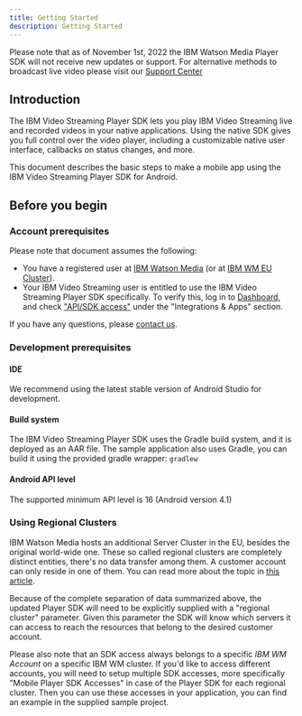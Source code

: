 ```yaml
---
title: Getting Started
description: Getting Started
---
```


<InlineNotification kind="warning">

Please note that as of November 1st, 2022 the IBM Watson Media Player SDK will not receive new updates or support. For alternative methods to broadcast live video please visit our [Support Center](https://support.video.ibm.com/hc/en-us/categories/200545448-Broadcasting-on-IBM-Watson-Media)

</InlineNotification>

## Introduction

The IBM Video Streaming Player SDK lets you play IBM Video Streaming live and recorded videos in your native applications. Using the native SDK
gives you full control over the video player, including a customizable native user interface, callbacks on status changes,
and more.

This document describes the basic steps to make a mobile app using the IBM Video Streaming Player SDK for Android.

## Before you begin

### Account prerequisites

Please note that document assumes the following:
*  You have a registered user at [IBM Watson Media] (or at [IBM WM EU Cluster]).
*   Your IBM Video Streaming user is entitled to use the IBM Video Streaming Player SDK specifically. To verify this, log in to [Dashboard],
and check ["API/SDK access"] under the "Integrations & Apps" section.

If you have any questions, please [contact us].

### Development prerequisites

#### IDE

We recommend using the latest stable version of Android Studio for development.

#### Build system

The IBM Video Streaming Player SDK uses the Gradle build system, and it is deployed as an AAR file. The sample application also uses Gradle,
you can build it using the provided gradle wrapper: `gradlew`

#### Android API level

The supported minimum API level is 16 (Android version 4.1)

### Using Regional Clusters

IBM Watson Media hosts an additional Server Cluster in the EU, besides the original world-wide one.
These so called regional clusters are completely distinct entities, there's no data transfer among them. A customer account can only reside in one of them.
You can read more about the topic in [this article](https://blog.video.ibm.com/streaming-product-updates/server-cluster-in-europe-for-streaming-video/).

Because of the complete separation of data summarized above, the updated Player SDK will need to be explicitly supplied with a "regional cluster" parameter.
Given this parameter the SDK will know which servers it can access to reach the resources that belong to the desired customer account.

Please also note that an SDK access always belongs to a specific *IBM WM Account* on a specific IBM WM cluster. If you'd like to access different accounts,
you will need to setup multiple SDK accesses, more specifically "Mobile Player SDK Accesses" in case of the Player SDK for each regional cluster.
Then you can use these accesses in your application, you can find an example in the supplied sample project.

[Dashboard]: https://video.ibm.com/dashboard
["API/SDK access"]: https://video.ibm.com/dashboard/integrations/api-access
[contact us]: https://video.ibm.com/enterprise-video/contact
[IBM Watson Media]: http://video.ibm.com/
[IBM WM EU Cluster]: http://eu.video.ibm.com/
